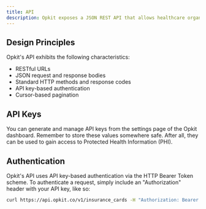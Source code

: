```yaml
---
title: API
description: Opkit exposes a JSON REST API that allows healthcare organizations to fetch their data on-demand from Opkit's backend servers.
---
```


## Design Principles

Opkit's API exhibits the following characteristics:

- RESTful URLs
- JSON request and response bodies
- Standard HTTP methods and response codes
- API key-based authentication
- Cursor-based pagination

## API Keys

You can generate and manage API keys from the settings page of the Opkit dashboard. Remember to store these values somewhere safe. After all, they can be used to gain access to Protected Health Information (PHI).

## Authentication

Opkit's API uses API key-based authentication via the HTTP Bearer Token scheme. To authenticate a request, simply include an "Authorization" header with your API key, like so:

```bash
curl https://api.opkit.co/v1/insurance_cards -H "Authorization: Bearer [api-key]"
```
